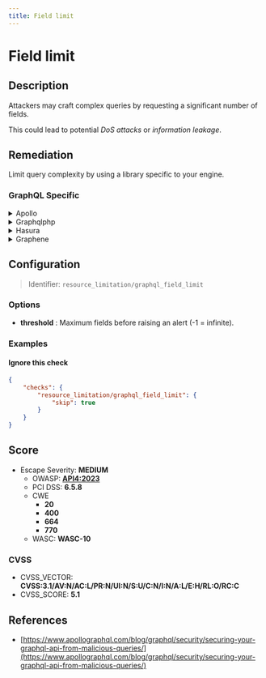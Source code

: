 ```yaml
---
title: Field limit
---
```


# Field limit

## Description

Attackers may craft complex queries by requesting a significant number of fields.

This could lead to potential *DoS attacks* or *information leakage*.


## Remediation

Limit query complexity by using a library specific to your engine.



### GraphQL Specific

<details>
    <summary>Apollo</summary>

Add a module to compute query complexity and set a threshold so that overly broad requests get canceled.

For a user-friendly module which requires no schema modification whatsoever, check out the [graphql-validation-complexity](https://github.com/4Catalyzer/graphql-validation-complexity) module.

```javascript
import { createComplexityLimitRule } from 'graphql-validation-complexity';

const ComplexityLimitRule = createComplexityLimitRule(1000);

const apolloServer = new ApolloServer({
    ...
    validationRules: [ComplexityLimitRule],
});
```

For a more customizable module that lets you manually configure the cost of each field/type of your schema, take a look at the [graphql-cost-analysis](https://github.com/pa-bru/graphql-cost-analysis) module.

This second option is best suited for a more realistic complexity estimator as all fields may not be equal in terms of complexity.

To learn more about complexity estimation, you can read: [Securing Your GraphQL API from Malicious Queries](https://www.apollographql.com/blog/graphql/security/securing-your-graphql-api-from-malicious-queries/).


Source: <https://escape.tech/blog/9-graphql-security-best-practices/>.


</details>

<details>
    <summary>Graphqlphp</summary>

```php
use GraphQL\GraphQL;
use GraphQL\Validator\Rules\QueryComplexity;
use GraphQL\Validator\DocumentValidator;

$rule = new QueryComplexity($maxQueryComplexity = 100);
DocumentValidator::addRule($rule);

GraphQL::executeQuery(/*...*/);
```

Source: <https://github.com/webonyx/graphql-php/blob/master/docs/security.md#query-complexity-analysis>


</details>

<details>
    <summary>Hasura</summary>

Limit the number of fecthed fields with Response Limiting.
To learn how to implement it, check out [Hasura's Response Limiting guide](https://hasura.io/learn/graphql/hasura-advanced/security/5-response-limit/).


</details>

<details>
    <summary>Graphene</summary>

With `graphene-django`, it is possible to implement a custom GraphQL backend to limit query complexity, such as this one:
[graphene-django query cost analysis / complexity limits](https://gist.github.com/thibaudlabat/7b86f1a4da34eccfbfa524ca7359e87c).


</details>

## Configuration

> Identifier: `resource_limitation/graphql_field_limit`

### Options

- **threshold** : Maximum fields before raising an alert (-1 = infinite).
  



### Examples



#### Ignore this check

```json
{
    "checks": {
        "resource_limitation/graphql_field_limit": {
            "skip": true
        }
    }
}
```




## Score

- Escape Severity: **<span className="medium-severity">MEDIUM</span>**
  - OWASP: **[API4:2023](https://github.com/OWASP/API-Security/blob/master/editions/2023/en/0xa4-unrestricted-resource-consumption.md)**
  - PCI DSS: **6.5.8**
  - CWE
    - **20**
    - **400**
    - **664**
    - **770**
  - WASC: **WASC-10**
  
  

### CVSS

- CVSS_VECTOR: **CVSS:3.1/AV:N/AC:L/PR:N/UI:N/S:U/C:N/I:N/A:L/E:H/RL:O/RC:C**
- CVSS_SCORE: **5.1**

## References

- [https://www.apollographql.com/blog/graphql/security/securing-your-graphql-api-from-malicious-queries/](https://www.apollographql.com/blog/graphql/security/securing-your-graphql-api-from-malicious-queries/)
  